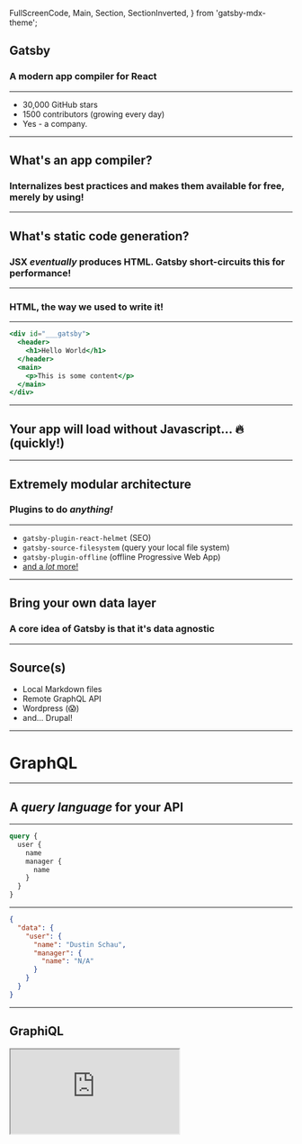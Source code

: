   FullScreenCode,
  Main,
  Section,
  SectionInverted,
} from 'gatsby-mdx-theme';


## Gatsby

### A modern app compiler for React

---

- 30,000 GitHub stars
- 1500 contributors (growing every day)
- Yes - a company.

---

## What's an app compiler?

### Internalizes best practices and makes them available for free, merely by using!

---

## What's static code generation?

### JSX _eventually_ produces HTML. Gatsby short-circuits this for performance!

---

### HTML, the way we used to write it!

---


```jsx
<div id="___gatsby">
  <header>
    <h1>Hello World</h1>
  </header>
  <main>
    <p>This is some content</p>
  </main>
</div>
```

---

## Your app will load without Javascript... 🔥 (quickly!)

---

## Extremely modular architecture

### Plugins to do _anything!_

---

- `gatsby-plugin-react-helmet` (SEO)
- `gatsby-source-filesystem` (query your local file system)
- `gatsby-plugin-offline` (offline Progressive Web App)
- [and a _lot_ more!](https://www.gatsbyjs.org/plugins/)

---

## Bring your own data layer

### A core idea of Gatsby is that it's data agnostic

---

## Source(s)

- Local Markdown files
- Remote GraphQL API
- Wordpress (😱)
- and... Drupal!

---

# GraphQL

---

## A _query language_ for your API

---


```graphql
query {
  user {
    name
    manager {
      name
    }
  }
}
```

---


```json
{
  "data": {
    "user": {
      "name": "Dustin Schau",
      "manager": {
        "name": "N/A"
      }
    }
  }
}
```

---

## GraphiQL

<div>
  <iframe
    src="https://711808k40x.sse.codesandbox.io/___graphql?query=%7B%0A%20%20site%20%7B%0A%20%20%20%20siteMetadata%20%7B%0A%20%20%20%20%20%20title%0A%20%20%20%20%7D%0A%20%20%7D%0A%7D%0A"
    style={{ height: '80vh', width: '80vw' }}
  />
</div>

---

## Gatsby leverages GraphQL at _Build Time_ 🎉

---

## Gatsby parses queries in React components

- Use (local) schema to query against
- Parse queries, and inject components with data
- No run-time cost _at all_ for this
- e.g. you don't hit the CMS client-side

---

## Let's take a look

---


```jsx
import React from 'react';
import { graphql } from 'gatsby';

export default function IndexPage({ data }) {
  return <h1>{data.site.siteMetadata.title}</h1>;
}

export const indexQuery = graphql`
  {
    site {
      siteMetadata {
        title
      }
    }
  }
`;
```

---

- The shape _matches_ the data
- The query is compiled away (no run time cost!)
- Static HTML is produced (🎉)

---


```html
<div id="___gatsby">
  <h1>Your App Name</h1>
</div>
```

---

## Gatsby is... amazing.

---

## Gatsby is _your_ web compiler.

---

## Note

### Gatsby is non-opinionated about style/css

### We support CSS Modules, CSS in JS, plain CSS, etc.

---

## The labs don't require style, but if you want to...

### Try [CSS Modules](https://www.gatsbyjs.org/docs/css-modules/)

---


```css
.item {
  color: blue;
}

.other {
  color: red;
}
```

---


```jsx
import React from 'react';

import styles from './whatever.module.css';

export default function Hello() {
  return (
    <div>
      <h1 className={styles.item}>I am blue</h1>
      <h1 className={styles.other}>I am red</h1>
    </div>
  );
}
```

---

![What we're building](https://gatsby-drupal-blog.netlify.com/)

---

  darken: 0.5,
  src: `https://media.giphy.com/media/11LKx7277LkE0M/giphy.gif`,
});

## Lab 01

### Getting Started and Set Up

<Link href="/labs/01-set-up/">Take me to the Lab</Link>
